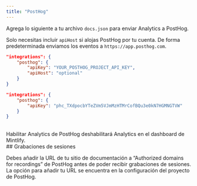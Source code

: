 ```yaml
---
title: "PostHog"
---
```


Agrega lo siguiente a tu archivo `docs.json` para enviar Analytics a PostHog.

Solo necesitas incluir `apiHost` si alojas PostHog por tu cuenta. De forma predeterminada enviamos los eventos a `https://app.posthog.com`.

<CodeGroup>

```json Opciones de Analytics en docs.json
"integrations": {
    "posthog": {
        "apiKey": "YOUR_POSTHOG_PROJECT_API_KEY",
        "apiHost": "optional"
    }
}
```

```json Ejemplo
"integrations": {
    "posthog": {
        "apiKey": "phc_TXdpocbYTeZVm5VJmMzHTMrCofBQu3e0kN7HGMNGTVW"
    }
}
```

</CodeGroup>

<br />

<Warning>
    Habilitar Analytics de PostHog deshabilitará Analytics en el dashboard de Mintlify.
</Warning>



<div id="session-recordings">
  ## Grabaciones de sesiones
</div>

Debes añadir la URL de tu sitio de documentación a “Authorized domains for recordings” de PostHog antes de poder recibir grabaciones de sesiones. La opción para añadir tu URL se encuentra en la configuración del proyecto de PostHog.
